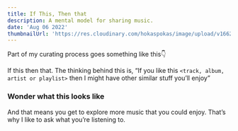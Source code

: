 ```yaml
---
title: If This, Then that
description: A mental model for sharing music.
date: 'Aug 06 2022'
thumbnailUrl: 'https://res.cloudinary.com/hokaspokas/image/upload/v1662310764/goosebumpsfm/ifttt.jpg'
---
```


Part of my curating process goes something like this👇

If this then that. The thinking behind this is, “If you like this `<track, album, artist or playlist>` then I might have other similar stuff you’ll enjoy”

### Wonder what this looks like
And that means you get to explore more music that you could enjoy. That’s why I like to ask what you’re listening to.

